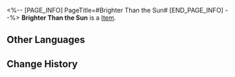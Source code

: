 <%-- [PAGE_INFO]
PageTitle=#Brighter Than the Sun#
[END_PAGE_INFO] --%>
{{Item Infobox
|id          = 23015
|image       = Item Brighter Than the Sun.png
|type        = 
|invCategory = Light Cone
|rarity      = 5
|effect      = Light Cone for the Path of {{Color|h|Destruction}}. The Light Cone ability is only effective for characters of this Path.
|description = From birth, all that ever lay before him was but a lightless dungeon.<br />To this darkness, irrelevant sins bound him... irrelevant memories engulfed him.<br />He writhed, gasping for breath with every fiber of his being,<br />attempting to clasp a sliver of light in this fathomless ocean.
}}
{{Description|Until the day the general stepped into the lightless depths of this prison,<br />he beheld a radiance shining brighter than the sun &mdash; the gaze of a young man.}}
'''Brighter Than the Sun''' is a [[Item]].

==Other Languages==
{{Other Languages
|en   = Brighter Than the Sun
|zhs  = 比阳光更明亮的
|zht  = 比陽光更明亮的
|ja   = {{Rubi|陽光|ようこう}}より{{Rubi|輝|かがや}}くもの
|ko   = 태양보다 밝게 빛나는 것
|es   = Más brillante que el sol
|fr   = Plus brillant que le soleil
|ru   = Ярче солнца
|th   = Brighter Than the Sun
|vi   = Rực Rỡ Hơn Mặt Trời
|de   = Heller als die Sonne
|id   = Brighter Than the Sun
|pt   = Mais Claro do que o Sol
}}

==Change History==
{{Change History|1.3}}